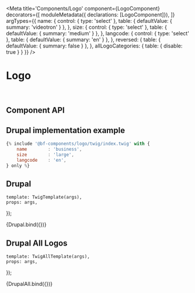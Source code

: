 

<Meta
    title='Components/Logo'
    component={LogoComponent}
    decorators={[
        moduleMetadata({ declarations: [LogoComponent]}),
    ]}
    argTypes={{
        name: {
            control: { type: 'select' },
            table: { defaultValue: { summary: 'videotron' } },
        },
        size: {
            control: { type: 'select' },
            table: { defaultValue: { summary: 'medium' } },
        },
        langcode: {
            control: {
                type: 'select'
            },
            table: { defaultValue: { summary: 'en' } },
        },
        reversed: {
            table: { defaultValue: { summary: false } },
        },
        allLogoCategories: {
            table: { disable: true }
        }
    }}
/>


# Logo

<br/>



## Component API

<ArgsTable of={LogoComponent} />




## Drupal implementation example

```jsx
{% include '@bf-components/logo/twig/index.twig' with {
    name        : 'business',
    size        : 'large',
    langcode    : 'en',
} only %}
```



## Drupal

    template: TwigTemplate(args),
    props: args,
});

<Canvas withSource='none'>
    <Story
        name='Drupal'
        height='300px'
        args={{
        }}
        height='160px'
    >
        {Drupal.bind({})}
    </Story>
</Canvas>


## Drupal All Logos

    template: TwigAllTemplate(args),
    props: args,
});

<Canvas withSource='none'>
    <Story
        name='Drupal - All logos'
        height='800px'
        args={{
            allLogoCategories
        }}
    >
        {DrupalAll.bind({})}
    </Story>
</Canvas>